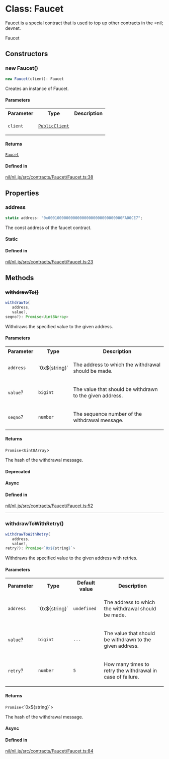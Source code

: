 # Class: Faucet

Faucet is a special contract that is used to top up other contracts in the =nil; devnet.

 Faucet

## Constructors

### new Faucet()

```ts
new Faucet(client): Faucet
```

Creates an instance of Faucet.

#### Parameters

<table>
<tr>
<th>Parameter</th>
<th>Type</th>
<th>Description</th>
</tr>
<tr>
<td>

`client`

</td>
<td>

[`PublicClient`](PublicClient.mdx)

</td>
<td>

</td>
</tr>
</table>

#### Returns

[`Faucet`](Faucet.mdx)

#### Defined in

[nil/nil.js/src/contracts/Faucet/Faucet.ts:38](https://github.com/NilFoundation/nil.js/blob/d8bba16997233f201c54e5c49ccea4dad0518b53/src/contracts/Faucet/Faucet.ts#L38)

## Properties

### address

```ts
static address: "0x000100000000000000000000000000000FA00CE7";
```

The const address of the faucet contract.

#### Static

#### Defined in

[nil/nil.js/src/contracts/Faucet/Faucet.ts:23](https://github.com/NilFoundation/nil.js/blob/d8bba16997233f201c54e5c49ccea4dad0518b53/src/contracts/Faucet/Faucet.ts#L23)

## Methods

### ~~withdrawTo()~~

```ts
withdrawTo(
   address, 
   value?, 
seqno?): Promise<Uint8Array>
```

Withdraws the specified value to the given address.

#### Parameters

<table>
<tr>
<th>Parameter</th>
<th>Type</th>
<th>Description</th>
</tr>
<tr>
<td>

`address`

</td>
<td>

\`0x$\{string\}\`

</td>
<td>

The address to which the withdrawal should be made.

</td>
</tr>
<tr>
<td>

`value`?

</td>
<td>

`bigint`

</td>
<td>

The value that should be withdrawn to the given address.

</td>
</tr>
<tr>
<td>

`seqno`?

</td>
<td>

`number`

</td>
<td>

The sequence number of the withdrawal message.

</td>
</tr>
</table>

#### Returns

`Promise`\<`Uint8Array`\>

The hash of the withdrawal message.

#### Deprecated

#### Async

#### Defined in

[nil/nil.js/src/contracts/Faucet/Faucet.ts:52](https://github.com/NilFoundation/nil.js/blob/d8bba16997233f201c54e5c49ccea4dad0518b53/src/contracts/Faucet/Faucet.ts#L52)

***

### withdrawToWithRetry()

```ts
withdrawToWithRetry(
   address, 
   value?, 
retry?): Promise<`0x${string}`>
```

Withdraws the specified value to the given address with retries.

#### Parameters

<table>
<tr>
<th>Parameter</th>
<th>Type</th>
<th>Default value</th>
<th>Description</th>
</tr>
<tr>
<td>

`address`

</td>
<td>

\`0x$\{string\}\`

</td>
<td>

`undefined`

</td>
<td>

The address to which the withdrawal should be made.

</td>
</tr>
<tr>
<td>

`value`?

</td>
<td>

`bigint`

</td>
<td>

`...`

</td>
<td>

The value that should be withdrawn to the given address.

</td>
</tr>
<tr>
<td>

`retry`?

</td>
<td>

`number`

</td>
<td>

`5`

</td>
<td>

How many times to retry the withdrawal in case of failure.

</td>
</tr>
</table>

#### Returns

`Promise`\<\`0x$\{string\}\`\>

The hash of the withdrawal message.

#### Async

#### Defined in

[nil/nil.js/src/contracts/Faucet/Faucet.ts:84](https://github.com/NilFoundation/nil.js/blob/d8bba16997233f201c54e5c49ccea4dad0518b53/src/contracts/Faucet/Faucet.ts#L84)
